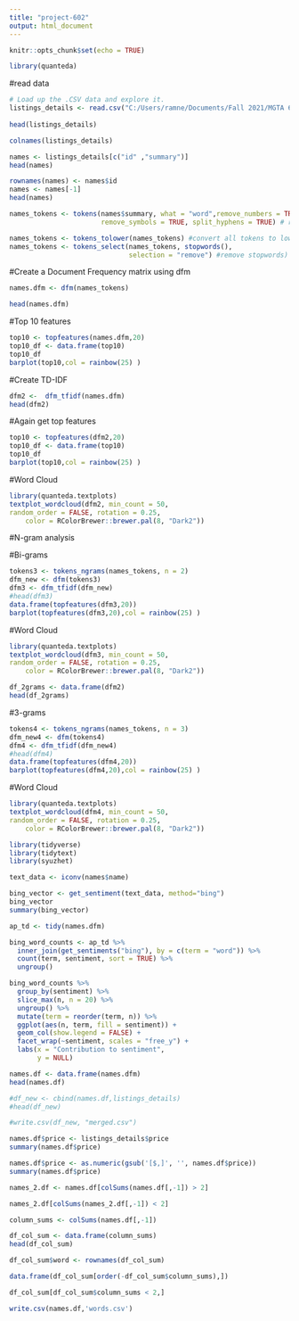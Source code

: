 ---
title: "project-602"
output: html_document
---

```{r setup, include=FALSE}
knitr::opts_chunk$set(echo = TRUE)
```



```{r}
library(quanteda)

```

#read data

```{r load Data}
# Load up the .CSV data and explore it.
listings_details <- read.csv("C:/Users/ramne/Documents/Fall 2021/MGTA 602 - Data Communication/Project/Dataset/listings_details.csv")
                        
head(listings_details)
```



```{r}
colnames(listings_details)
```




```{r}
names <- listings_details[c("id" ,"summary")]
head(names)
```


```{r}

rownames(names) <- names$id
names <- names[-1]
head(names)
```





```{r}


names_tokens <- tokens(names$summary, what = "word",remove_numbers = TRUE, remove_punct = TRUE, #remove numbers and punctuation
                       remove_symbols = TRUE, split_hyphens = TRUE) # remove symbols and hyphens

names_tokens <- tokens_tolower(names_tokens) #convert all tokens to lowercase
names_tokens <- tokens_select(names_tokens, stopwords(), 
                              selection = "remove") #remove stopwords)
```


#Create a Document Frequency matrix using dfm
```{r}
names.dfm <- dfm(names_tokens)

head(names.dfm)
```




#Top 10 features
```{r}
top10 <- topfeatures(names.dfm,20)
top10_df <- data.frame(top10)
top10_df
barplot(top10,col = rainbow(25) )

```





#Create TD-IDF
```{r}

dfm2 <-  dfm_tfidf(names.dfm)
head(dfm2)
```




#Again get top features
```{r}
top10 <- topfeatures(dfm2,20)
top10_df <- data.frame(top10)
top10_df
barplot(top10,col = rainbow(25) )
```

#Word Cloud
```{r}

library(quanteda.textplots)
textplot_wordcloud(dfm2, min_count = 50,
random_order = FALSE, rotation = 0.25,
    color = RColorBrewer::brewer.pal(8, "Dark2"))
```


#N-gram analysis

#Bi-grams
```{r}
tokens3 <- tokens_ngrams(names_tokens, n = 2)
dfm_new <- dfm(tokens3)
dfm3 <- dfm_tfidf(dfm_new)
#head(dfm3)
data.frame(topfeatures(dfm3,20))
barplot(topfeatures(dfm3,20),col = rainbow(25) )
```
#Word Cloud
```{r}

library(quanteda.textplots)
textplot_wordcloud(dfm3, min_count = 50,
random_order = FALSE, rotation = 0.25,
    color = RColorBrewer::brewer.pal(8, "Dark2"))
```


```{r}
df_2grams <- data.frame(dfm2)
head(df_2grams)

```



#3-grams
```{r}
tokens4 <- tokens_ngrams(names_tokens, n = 3)
dfm_new4 <- dfm(tokens4)
dfm4 <- dfm_tfidf(dfm_new4)
#head(dfm4)
data.frame(topfeatures(dfm4,20))
barplot(topfeatures(dfm4,20),col = rainbow(25) )
```


#Word Cloud
```{r}

library(quanteda.textplots)
textplot_wordcloud(dfm4, min_count = 50,
random_order = FALSE, rotation = 0.25,
    color = RColorBrewer::brewer.pal(8, "Dark2"))
```


```{r}
library(tidyverse)
library(tidytext) 
library(syuzhet)

text_data <- iconv(names$name)

bing_vector <- get_sentiment(text_data, method="bing")
bing_vector
summary(bing_vector)

ap_td <- tidy(names.dfm)

bing_word_counts <- ap_td %>%
  inner_join(get_sentiments("bing"), by = c(term = "word")) %>%
  count(term, sentiment, sort = TRUE) %>%
  ungroup()

bing_word_counts %>%
  group_by(sentiment) %>%
  slice_max(n, n = 20) %>% 
  ungroup() %>%
  mutate(term = reorder(term, n)) %>%
  ggplot(aes(n, term, fill = sentiment)) +
  geom_col(show.legend = FALSE) +
  facet_wrap(~sentiment, scales = "free_y") +
  labs(x = "Contribution to sentiment",
       y = NULL)

```



```{r}
names.df <- data.frame(names.dfm)
head(names.df)
```



```{r}
#df_new <- cbind(names.df,listings_details)
#head(df_new)
```

```{r}
#write.csv(df_new, "merged.csv")
```


```{r}
names.df$price <- listings_details$price
summary(names.df$price)
```

```{r}

names.df$price <- as.numeric(gsub('[$,]', '', names.df$price))
summary(names.df$price)
```

```{r}
names_2.df <- names.df[colSums(names.df[,-1]) > 2]


```


```{r}
names_2.df[colSums(names_2.df[,-1]) < 2]
```


```{r}
column_sums <- colSums(names.df[,-1])
```

```{r}
df_col_sum <- data.frame(column_sums)
head(df_col_sum)
```


```{r}
df_col_sum$word <- rownames(df_col_sum)

data.frame(df_col_sum[order(-df_col_sum$column_sums),])
```

```{r}
df_col_sum[df_col_sum$column_sums < 2,]
```



```{r}
write.csv(names.df,'words.csv')
```
